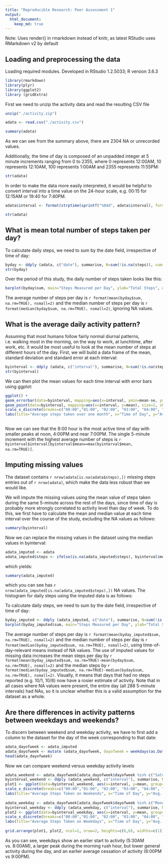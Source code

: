 ```yaml
---
title: "Reproducible Research: Peer Assessment 1"
output: 
  html_document:
    keep_md: true
---
```


Note: Uses render() in rmarkdown instead of knitr, as latest RStudio uses RMarkdown v2 by default

## Loading and preprocessing the data


Loading required modules.  Developed in RStudio 1.2.5033; R version 3.6.3

```r
library(rmarkdown)
library(plyr)
library(ggplot2)
library (gridExtra)
```

First we need to unzip the activity data and read the resulting CSV file

```r
unzip("./activity.zip")
```
```r
adata <- read.csv("./activity.csv")
```
```r
summary(adata)
```
As we can see from the summary above, there are 2304 NA or unrecorded values.  

Additionally, the time of day is composed of an unpadded integer at 5 minute increments ranging from 0 to 2355, where 0 represents 12:00AM, 10 represents 12:10AM, 100 represents 1:00AM and 2355 represents 11:55PM:

```r
str(adata)
```

In order to make the data more easily interpreted, it would be helpful to convert interval into a time value on the 24-hour scale, e.g. 00:15 for 12:15AM or 19:40 for 7:40PM.  

```r
adata$interval <- format(strptime(sprintf("%04d", adata$interval), format="%H%M"), format="%H:%M")
```
```r
str(adata)
```

## What is mean total number of steps taken per day?


To calcutate daily steps, we need to sum by the date field, irrespective of time of day:

```r
byday <- ddply (adata, c("date"), summarise, N=sum(!is.na(steps)), sum=sum(steps, na.rm=TRUE))
str(byday)
```

Over the period of this study, the daily number of steps taken looks like this:

```r
barplot(byday$sum, main="Steps Measured per Day", ylab="Total Steps", names.arg=byday$date, ylim=range(pretty(c(0,byday$sum))), las=2,col="red")
```

  
  
The average number of steps per day is `r format(mean(byday$sum, na.rm=TRUE), nsmall=2) ` and the median number of steps per day is `r format(median(byday$sum, na.rm=TRUE), nsmall=2)`, ignoring NA values.


## What is the average daily activity pattern?

Assuming that most humans follow fairly normal diurnal patterns, i.e. walking most in the morning, on the way to work, at lunchtime, after work, etc. it would be most useful to look at the mean number of steps at different hours of the day.  First, we will build a data frame of the mean, standard deviation and standard error at each interval:

```r
byinterval <- ddply (adata, c("interval"), summarise, N=sum(!is.na(steps)), mean=mean(steps, na.rm=TRUE), median=median(steps, na.rm=TRUE), sd=sd(steps, na.rm=TRUE), se=sd/sqrt(N))
str(byinterval)
```

We can then plot the mean values for each time interval with error bars using ggplot:

``` r
ggplot() + 
geom_errorbar(data=byinterval, mapping=aes(x=interval, ymin=mean-se, ymax=mean+se), width=0.5, size=1, color="blue") + 
geom_point(data=byinterval, mapping=aes(x=interval, y=mean), size=2, shape=1, fill="white") + theme(axis.text.x = element_text(angle=45)) +
scale_x_discrete(breaks=c("00:00","01:00", "02:00", "03:00", "04:00", "05:00", "06:00", "07:00", "08:00", "09:00", "10:00", "11:00", "12:00", "13:00", "14:00", "15:00", "16:00", "17:00", "18:00", "19:00", "20:00", "21:00", "22:00", "23:00")) + 
labs(title="Average steps taken over one month", x="Time of Day", y="Avg. Steps")
    
```

Now we can see that the 8:00 hour is the most active time of day with smaller peaks at noon, 4:00PM and near 7:00PM.  The single 5-minute increment with the highest average number of steps is `r byinterval$interval[byinterval$mean==max(byinterval$mean, na.rm=TRUE)]`.

## Imputing missing values

The dataset contains `r nrow(adata[is.na(adata$steps),])` missing steps entries out of `r nrow(adata)`, which make the data less robust than we would like.

We will impute the missing values using the mean value of steps taken during the same 5-minute across the rest of the days, since time of day is probably more strongly correlated to activity level than day of week.  To do this, we first have to calculate the mean and median value at each time interval over the course of the study, excluding the NA values as follows:

```r
summary(byinterval)
```

Now we can replace the missing values in the dataset using the median values in byinterval:

```r
adata_imputed <- adata
adata_imputed$steps <- ifelse(is.na(adata_imputed$steps), byinterval$mean[byinterval$interval %in% adata_imputed$interval], adata_imputed$steps)
```

which yields: 

```r
summary(adata_imputed)
```

which you can see has `r nrow(adata_imputed[is.na(adata_imputed$steps),])` NA values.  The histogram for daily steps using the imputed data is as follows:

To calcutate daily steps, we need to sum by the date field, irrespective of time of day:

```r
byday_imputed <- ddply (adata_imputed, c("date"), summarise, N=sum(!is.na(steps)), sum=sum(steps, na.rm=TRUE))
barplot(byday_imputed$sum, main="Steps Measured per Day", ylab="Total Steps", names.arg=byday_imputed$date, ylim=range(pretty(c(0,byday_imputed$sum))), las=2,col="green")
```

The average number of steps per day is `r format(mean(byday_imputed$sum, na.rm=TRUE), nsmall=2) ` and the median number of steps per day is `r format(median(byday_imputed$sum, na.rm=TRUE), nsmall=2)`, using time-of-day-relevant means instead of NA values.  The use of imputed values for missing data increases the mean steps per day by `r format(mean(byday_imputed$sum, na.rm=TRUE)-mean(byday$sum, na.rm=TRUE), nsmall=2) ` and the median steps by `r format(median(byday_imputed$sum, na.rm=TRUE)-median(byday$sum, na.rm=TRUE), nsmall=2) `.  Visually, it means that days that had no steps reported (e.g. 10/1, 10/8) now have a rosier estimate of activity.  Note that in all cases where NA values were present, the entire day (all 288 5-minute intervals) had NAs, so it is unclear whether this is a valid assumption for the dataset as a whole.


## Are there differences in activity patterns between weekdays and weekends?

To discern between weekend and weekday activity, we have to first add a column to the dataset for the day of the week corresponding to that date:

```r
adata_dayofweek <- adata_imputed
adata_dayofweek <- mutate (adata_dayofweek, dayofweek = weekdays(as.Date(adata_dayofweek$date)))
head(adata_dayofweek)
```

Now we can compare weekend versus weekday activity levels

``` r
adata_weekend <- adata_dayofweek[adata_dayofweek$dayofweek %in% c("Saturday", "Sunday"),]
byinterval_weekend <- ddply (adata_weekend, c("interval"), summarise, N=sum(!is.na(steps)), mean=mean(steps, na.rm=TRUE), median=median(steps, na.rm=TRUE), sd=sd(steps, na.rm=TRUE), se=sd/sqrt(N))
plot1 <- ggplot(data=byinterval_weekend, aes(x=interval, y=mean, group=1)) + geom_line() + theme(axis.text.x = element_text(angle=45)) +
scale_x_discrete(breaks=c("00:00","01:00", "02:00", "03:00", "04:00", "05:00", "06:00", "07:00", "08:00", "09:00", "10:00", "11:00", "12:00", "13:00", "14:00", "15:00", "16:00", "17:00", "18:00", "19:00", "20:00", "21:00", "22:00", "23:00")) + 
labs(title="Average Steps Taken on Weekends", x="Time of Day", y="Avg. Steps") + ylim(0,250)
    
adata_weekday <- adata_dayofweek[adata_dayofweek$dayofweek %in% c("Monday", "Tuesday", "Wednesday", "Thursday", "Friday"),]
byinterval_weekday <- ddply (adata_weekday, c("interval"), summarise, N=sum(!is.na(steps)), mean=mean(steps, na.rm=TRUE), median=median(steps, na.rm=TRUE), sd=sd(steps, na.rm=TRUE), se=sd/sqrt(N))
plot2 <- ggplot(data=byinterval_weekday, aes(x=interval, y=mean, group=1)) + geom_line() + theme(axis.text.x = element_text(angle=45)) +
scale_x_discrete(breaks=c("00:00","01:00", "02:00", "03:00", "04:00", "05:00", "06:00", "07:00", "08:00", "09:00", "10:00", "11:00", "12:00", "13:00", "14:00", "15:00", "16:00", "17:00", "18:00", "19:00", "20:00", "21:00", "22:00", "23:00")) + 
labs(title="Average Steps Taken on Weekdays", x="Time of Day", y="Avg. Steps") + ylim(0,250)
   
grid.arrange(plot1, plot2, ncol=1, nrow=2, heights=c(6,6), widths=c(1)) 
```

As you can see, weekdays show an earlier start to activity (5:30AM vs. 8:00AM), a larger peak during the morning rush hour, but lower general activity during the day, and an earlier average cessation of activity (8:00PM vs 9:00PM).  


